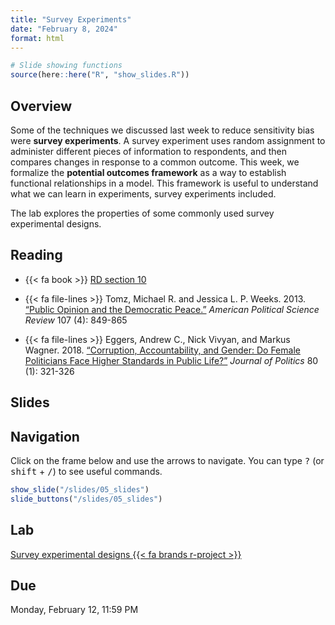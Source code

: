 ```yaml
---
title: "Survey Experiments"
date: "February 8, 2024"
format: html
---
```


```r
# Slide showing functions
source(here::here("R", "show_slides.R"))
```

## Overview

Some of the techniques we discussed last week to reduce sensitivity bias were **survey experiments**. A survey experiment uses random assignment to administer different pieces of information to respondents, and then compares changes in response to a common outcome. This week, we formalize the **potential outcomes framework** as a way to establish functional relationships in a model. This framework is useful to understand what we can learn in experiments, survey experiments included.

The lab explores the properties of some commonly used survey experimental designs.

## Reading

-   {{< fa book >}} [RD section 10](https://book.declaredesign.org/declaration-diagnosis-redesign/diagnosing-designs.html)

-   {{< fa file-lines >}} Tomz, Michael R. and Jessica L. P. Weeks. 2013. [“Public Opinion and the Democratic Peace.”](https://doi.org/10.1017/S0003055413000488) *American Political Science Review* 107 (4): 849-865

-   {{< fa file-lines >}} Eggers, Andrew C., Nick Vivyan, and Markus Wagner. 2018. [“Corruption, Accountability, and Gender: Do Female Politicians Face Higher Standards in Public Life?”](https://doi.org/10.1086/694649) *Journal of Politics* 80 (1): 321-326

## Slides

::: callout-tip
## Navigation

Click on the frame below and use the arrows to navigate. You can type <kbd class="text-info">?</kbd> (or <kbd class="text-info">shift</kbd> + <kbd class="text-info">/</kbd>) to see useful commands.
:::

```r
show_slide("/slides/05_slides")
slide_buttons("/slides/05_slides")
```

## Lab

[Survey experimental designs {{< fa brands r-project >}}](https://github.com/gustavo-diaz/popw24/blob/main/content/labs/05_lab.qmd)

::: callout-warning
## Due

Monday, February 12, 11:59 PM
:::
